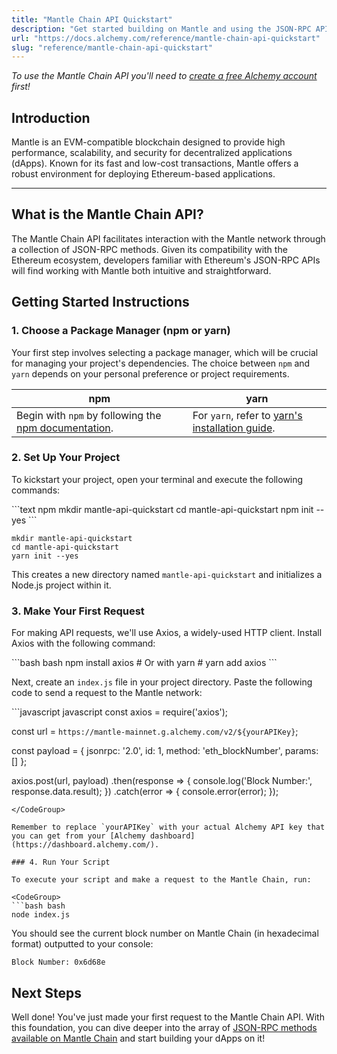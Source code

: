 ```yaml
---
title: "Mantle Chain API Quickstart"
description: "Get started building on Mantle and using the JSON-RPC API"
url: "https://docs.alchemy.com/reference/mantle-chain-api-quickstart"
slug: "reference/mantle-chain-api-quickstart"
---
```


*To use the Mantle Chain API you'll need to [create a free Alchemy account](https://dashboard.alchemy.com/signup) first!*

## Introduction

Mantle is an EVM-compatible blockchain designed to provide high performance, scalability, and security for decentralized applications (dApps). Known for its fast and low-cost transactions, Mantle offers a robust environment for deploying Ethereum-based applications.

***

## What is the Mantle Chain API?

The Mantle Chain API facilitates interaction with the Mantle network through a collection of JSON-RPC methods. Given its compatibility with the Ethereum ecosystem, developers familiar with Ethereum's JSON-RPC APIs will find working with Mantle both intuitive and straightforward.

## Getting Started Instructions

### 1. Choose a Package Manager (npm or yarn)

Your first step involves selecting a package manager, which will be crucial for managing your project's dependencies. The choice between `npm` and `yarn` depends on your personal preference or project requirements.

| npm                                                                                                                       | yarn                                                                                                |
| ------------------------------------------------------------------------------------------------------------------------- | --------------------------------------------------------------------------------------------------- |
| Begin with `npm` by following the [npm documentation](https://docs.npmjs.com/downloading-and-installing-node-js-and-npm). | For `yarn`, refer to [yarn's installation guide](https://classic.yarnpkg.com/lang/en/docs/install). |

### 2. Set Up Your Project

To kickstart your project, open your terminal and execute the following commands:

<CodeGroup>
  ```text npm
  mkdir mantle-api-quickstart
  cd mantle-api-quickstart
  npm init --yes
  ```

  ```text yarn
  mkdir mantle-api-quickstart
  cd mantle-api-quickstart
  yarn init --yes
  ```
</CodeGroup>

This creates a new directory named `mantle-api-quickstart` and initializes a Node.js project within it.

### 3. Make Your First Request

For making API requests, we'll use Axios, a widely-used HTTP client. Install Axios with the following command:

<CodeGroup>
  ```bash bash
  npm install axios
  # Or with yarn
  # yarn add axios
  ```
</CodeGroup>

Next, create an `index.js` file in your project directory. Paste the following code to send a request to the Mantle network:

<CodeGroup>
  ```javascript javascript
  const axios = require('axios');

  const url = `https://mantle-mainnet.g.alchemy.com/v2/${yourAPIKey}`;

  const payload = {
    jsonrpc: '2.0',
    id: 1,
    method: 'eth_blockNumber',
    params: []
  };

  axios.post(url, payload)
    .then(response => {
      console.log('Block Number:', response.data.result);
    })
    .catch(error => {
      console.error(error);
    });
  ```
</CodeGroup>

Remember to replace `yourAPIKey` with your actual Alchemy API key that you can get from your [Alchemy dashboard](https://dashboard.alchemy.com/).

### 4. Run Your Script

To execute your script and make a request to the Mantle Chain, run:

<CodeGroup>
  ```bash bash
  node index.js
  ```
</CodeGroup>

You should see the current block number on Mantle Chain (in hexadecimal format) outputted to your console:

```
Block Number: 0x6d68e
```

## Next Steps

Well done! You've just made your first request to the Mantle Chain API. With this foundation, you can dive deeper into the array of [JSON-RPC methods available on Mantle Chain](/reference/mantle-chain-api-endpoints) and start building your dApps on it!
